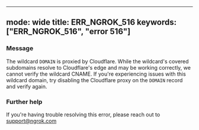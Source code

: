 
---
mode: wide
title: ERR_NGROK_516
keywords: ["ERR_NGROK_516", "error 516"]
---


### Message
The wildcard `DOMAIN` is proxied by Cloudflare. While the wildcard's covered subdomains resolve to Cloudflare's edge and may be working correctly, we cannot verify the wildcard CNAME. If you're experiencing issues with this wildcard domain, try disabling the Cloudflare proxy on the `DOMAIN` record and verify again.

<ErrorDetails />



### Further help
If you're having trouble resolving this error, please reach out to [support@ngrok.com](mailto:support@ngrok.com?subject=Help%20with%20ERR_NGROK_516)

